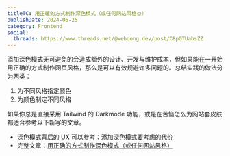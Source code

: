 ```yaml
---
titleTC: 用正確的方式制作深色模式（或任何网站风格🌞）
publishDate: 2024-06-25
category: Frontend
social:
  threads: https://www.threads.net/@webdong.dev/post/C8pGTUahsZZ
---
```


添加深色模式无可避免的会造成额外的设计、开发与维护成本，但如果能在一开始用正确的方式制作网页风格，那么是可以有效规避许多问题的。总结实践的做法分为两类：

1. 为不同风格指定颜色
2. 为颜色制定不同风格

如果你总是直接采用 Tailwind 的 Darkmode 功能，或是在苦恼怎么为网站套皮肤都适合参考以下新写的文章。

- 深色模式背后的 UX 可以参考：[添加深色模式要考虑的代价](https://www.webdong.dev/post/cost-behind-adding-darkmode/)
- 完整文章：[用正确的方式制作深色模式（或任何网站风格）](https://www.webdong.dev/post/build-theme-the-right-way/)
